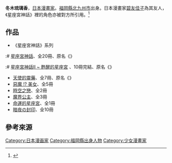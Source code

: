 {{blpsources|time=2020-12-01}}
{{japanese|japanese=冬木るりか|kana=ふゆき るりか|romaji=Fuyuki Rurika}}{{漫畫}}
'''冬木琉璃香'''{{BD||8月5日}}，[[日本漫畫家|日本漫畫家]]。[[福岡縣|福岡縣]][[北九州市|北九州市]]出身。日本漫畫家[[碧友佳子|碧友佳子]]為其友人，《星座宮神話》裡的角色亦被對方所引用。<ref>{{Cite web |url=https://www.harlequin.co.jp/hqc/artist/detail.php?artist_id=1953 |title=冬木るりか |access-date=2018-11-27 |archive-url=https://web.archive.org/web/20181127064836/https://www.harlequin.co.jp/hqc/artist/detail.php?artist_id=1953 |archive-date=2018-11-27 |dead-url=yes }}</ref>

==作品==
* 《星座宮神話》系列
:# [[星座宮神話|星座宮神話]]、全20冊、原名《{{link-ja|アリーズ}}》
:# [[星座宮神話Ⅱ_~_甦醒的星座宮|星座宮神話Ⅱ ~ 甦醒的星座宮]] 、10冊完結、原名《{{link-ja|アリーズ2〜蘇る星座宮〜}}》
* [[天使的靈藥|天使的靈藥]]、全7冊、原名《{{lang|ja|DRUGGIST}}》
* [[惡魔_!?_美女|惡魔 !? 美女]]、全5冊
* [[時空之戀|時空之戀]]、全2冊
* [[魔界公主|魔界公主]]、全3冊
* [[命運的星座宮|命運的星座宮]]、全1冊
* [[暗夜の封印|暗夜の封印]]、全10冊

==參考來源==
{{reflist}}

{{Japanese cartoonist-stub}}
{{normdaten}}
{{DEFAULTSORT:Fuyuki Rurika}}
[[Category:日本漫画家|Category:日本漫画家]]
[[Category:福岡縣出身人物|Category:福岡縣出身人物]]
[[Category:少女漫畫家|Category:少女漫畫家]]
